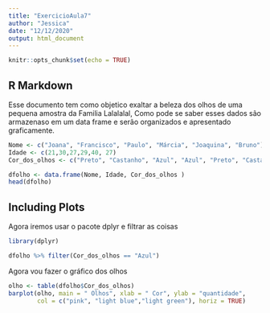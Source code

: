 ---
title: "ExercicioAula7"
author: "Jessica"
date: "12/12/2020"
output: html_document
---

```{r setup, include=FALSE}
knitr::opts_chunk$set(echo = TRUE)
```

## R Markdown

Esse documento tem como objetico exaltar a beleza dos olhos de uma pequena amostra da Familia Lalalalal, Como pode se saber esses dados são armazenaso em um data frame e serão organizados e apresentado graficamente.

```{r olhos, echo = FALSE}
Nome <- c("Joana", "Francisco", "Paulo", "Márcia", "Joaquina", "Bruno")
Idade <- c(21,30,27,29,40, 27)
Cor_dos_olhos <- c("Preto", "Castanho", "Azul", "Azul", "Preto", "Castanho")

dfolho <- data.frame(Nome, Idade, Cor_dos_olhos )
head(dfolho)
```

## Including Plots

Agora iremos usar o pacote dplyr e filtrar as coisas

```{r filtro, echo=FALSE}
library(dplyr)

dfolho %>% filter(Cor_dos_olhos == "Azul")


```


Agora vou fazer o gráfico dos olhos 


```{r grafico, echo=FALSE}

olho <- table(dfolho$Cor_dos_olhos)
barplot(olho, main = " Olhos", xlab = " Cor", ylab = "quantidade",
        col = c("pink", "light blue","light green"), horiz = TRUE)


```
